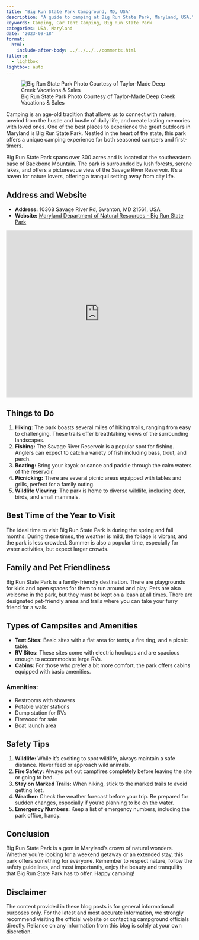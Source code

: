 ```yaml
---
title: "Big Run State Park Campground, MD, USA"
description: "A guide to camping at Big Run State Park, Maryland, USA."
keywords: Camping, Car Tent Camping, Big Run State Park
categories: USA, Maryland
date: "2023-09-18"
format:
  html:
    include-after-body: ../../../../comments.html
filters: 
  - lightbox
lightbox: auto
---
```

![Big Run State Park Photo Courtesy of Taylor-Made Deep Creek Vacations & Sales](https://deepcreeklakeproperty.sfo2.digitaloceanspaces.com/betsys-blog/wp-content/uploads/2021/04/05181127/big_run.jpg){.preview-image}

Camping is an age-old tradition that allows us to connect with nature, unwind from the hustle and bustle of daily life, and create lasting memories with loved ones. One of the best places to experience the great outdoors in Maryland is Big Run State Park. Nestled in the heart of the state, this park offers a unique camping experience for both seasoned campers and first-timers.

Big Run State Park spans over 300 acres and is located at the southeastern base of Backbone Mountain. The park is surrounded by lush forests, serene lakes, and offers a picturesque view of the Savage River Reservoir. It's a haven for nature lovers, offering a tranquil setting away from city life.

## Address and Website
- **Address:**  10368 Savage River Rd, Swanton, MD 21561, USA   
- **Website:**  [Maryland Department of Natural Resources - Big Run State Park](https://dnr.maryland.gov/publiclands/Pages/western/BigRun/Camping.aspx)  


<iframe src="https://www.google.com/maps/embed?pb=!1m18!1m12!1m3!1d3076.670855560701!2d-79.14133022403186!3d39.54447857159314!2m3!1f0!2f0!3f0!3m2!1i1024!2i768!4f13.1!3m3!1m2!1s0x89caa699b10dad69%3A0xe30313f8268452b5!2s10368%20Savage%20River%20Rd%2C%20Swanton%2C%20MD%2021561!5e0!3m2!1sen!2sus!4v1695148965080!5m2!1sen!2sus" width="100%" height="450" style="border:0;" allowfullscreen="" loading="lazy" referrerpolicy="no-referrer-when-downgrade"></iframe>

## Things to Do

1. **Hiking:**  The park boasts several miles of hiking trails, ranging from easy to challenging. These trails offer breathtaking views of the surrounding landscapes. 
2. **Fishing:**  The Savage River Reservoir is a popular spot for fishing. Anglers can expect to catch a variety of fish including bass, trout, and perch. 
3. **Boating:**  Bring your kayak or canoe and paddle through the calm waters of the reservoir. 
4. **Picnicking:**  There are several picnic areas equipped with tables and grills, perfect for a family outing. 
5. **Wildlife Viewing:**  The park is home to diverse wildlife, including deer, birds, and small mammals.

## Best Time of the Year to Visit

The ideal time to visit Big Run State Park is during the spring and fall months. During these times, the weather is mild, the foliage is vibrant, and the park is less crowded. Summer is also a popular time, especially for water activities, but expect larger crowds.

## Family and Pet Friendliness

Big Run State Park is a family-friendly destination. There are playgrounds for kids and open spaces for them to run around and play. Pets are also welcome in the park, but they must be kept on a leash at all times. There are designated pet-friendly areas and trails where you can take your furry friend for a walk.

## Types of Campsites and Amenities  
- **Tent Sites:**  Basic sites with a flat area for tents, a fire ring, and a picnic table.   
- **RV Sites:**  These sites come with electric hookups and are spacious enough to accommodate large RVs.   
- **Cabins:**  For those who prefer a bit more comfort, the park offers cabins equipped with basic amenities.  

### Amenities:
- Restrooms with showers  
- Potable water stations  
- Dump station for RVs  
- Firewood for sale  
- Boat launch area  

## Safety Tips
1. **Wildlife:**  While it's exciting to spot wildlife, always maintain a safe distance. Never feed or approach wild animals. 
2. **Fire Safety:**  Always put out campfires completely before leaving the site or going to bed. 
3. **Stay on Marked Trails:**  When hiking, stick to the marked trails to avoid getting lost. 
4. **Weather:**  Check the weather forecast before your trip. Be prepared for sudden changes, especially if you're planning to be on the water. 
5. **Emergency Numbers:**  Keep a list of emergency numbers, including the park office, handy.

## Conclusion

Big Run State Park is a gem in Maryland's crown of natural wonders. Whether you're looking for a weekend getaway or an extended stay, this park offers something for everyone. Remember to respect nature, follow the safety guidelines, and most importantly, enjoy the beauty and tranquility that Big Run State Park has to offer. Happy camping!

::: callout-important
## Disclaimer
The content provided in these blog posts is for general informational purposes only. For the latest and most accurate information, we strongly recommend visiting the official website or contacting campground officials directly. Reliance on any information from this blog is solely at your own discretion.
:::
